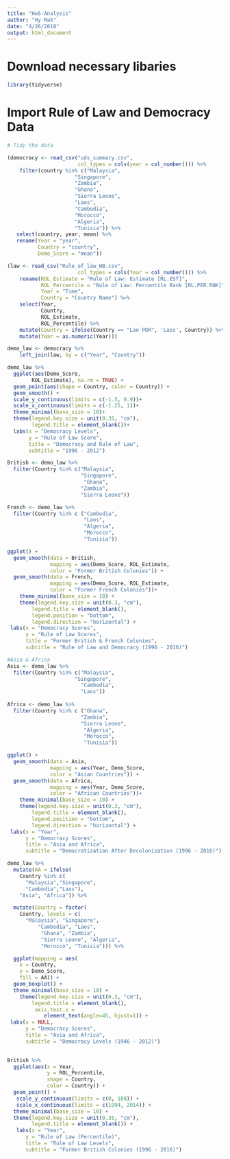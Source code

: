 ```yaml
---
title: "Hw5-Analysis"
author: "Hy Mak"
date: "4/26/2018"
output: html_document
---
```


# Download necessary libaries

```r
library(tidyverse)
```

# Import Rule of Law and Democracy Data

```r

# Tidy the data

(democracy <- read_csv("uds_summary.csv",
                       col_types = cols(year = col_number())) %>%
    filter(country %in% c("Malaysia", 
                      "Singapore", 
                      "Zambia", 
                      "Ghana", 
                      "Sierra Leone", 
                      "Laos", 
                      "Cambodia", 
                      "Morocco", 
                      "Algeria", 
                      "Tunisia")) %>%
   select(country, year, mean) %>%
   rename(Year = "year",
          Country = "country",
          Demo_Score = "mean"))

(law <- read_csv("Rule_of_law_WB.csv",
                       col_types = cols(Year = col_number())) %>%
    rename(ROL_Estimate = "Rule of Law: Estimate [RL.EST]",
           ROL_Percentile = "Rule of Law: Percentile Rank [RL.PER.RNK]",
           Year = "Time",
           Country = "Country Name") %>%
    select(Year, 
           Country, 
           ROL_Estimate, 
           ROL_Percentile) %>%
    mutate(Country = ifelse(Country == "Lao PDR", 'Laos', Country)) %>%
    mutate(Year = as.numeric(Year)))

demo_law <- democracy %>%
    left_join(law, by = c("Year", "Country"))


```


```r
demo_law %>%
  ggplot(aes(Demo_Score, 
        ROL_Estimate), na.rm = TRUE) +
  geom_point(aes(shape = Country, color = Country)) +
  geom_smooth() +
  scale_y_continuous(limits = c(-1.5, 0.9))+
  scale_x_continuous(limits = c(-1.25, 1))+
  theme_minimal(base_size = 10)+
  theme(legend.key.size = unit(0.35, "cm"),
        legend.title = element_blank())+
  labs(x = "Democracy Levels",
       y = "Rule of Law Score",
       title = "Democracy and Rule of Law",
       subtitle = "1996 - 2012")

```



```r
British <- demo_law %>%
  filter(Country %in% c("Malaysia",
                        "Singapore",
                         "Ghana",
                        "Zambia",
                        "Sierra Leone"))

French <- demo_law %>%
  filter(Country %in% c ("Cambodia",
                         "Laos",
                         "Algeria",
                         "Morocco",
                         "Tunisia"))

ggplot() +
  geom_smooth(data = British, 
              mapping = aes(Demo_Score, ROL_Estimate, 
              color = "Former British Colonies")) +
  geom_smooth(data = French,
              mapping = aes(Demo_Score, ROL_Estimate,
              color = "Former French Colonies"))+
    theme_minimal(base_size = 10) +
    theme(legend.key.size = unit(0.3, "cm"),
        legend.title = element_blank(),
        legend.position = "bottom",
        legend.direction = "horizontal") +
 labs(x = "Democracy Scores",
      y = "Rule of Law Scores",
      title = "Former British & French Colonies",
      subtitle = "Rule of Law and Democracy (1996 - 2016)")


```


```r
#Asia & Africa
Asia <- demo_law %>%
  filter(Country %in% c("Malaysia",
                      "Singapore",
                        "Cambodia",
                        "Laos"))
 
Africa <- demo_law %>%
  filter(Country %in% c ("Ghana",
                        "Zambia",
                        "Sierra Leone",
                         "Algeria",
                         "Morocco",
                         "Tunisia"))

ggplot() +
  geom_smooth(data = Asia, 
              mapping = aes(Year, Demo_Score, 
              color = "Asian Countries")) +
  geom_smooth(data = Africa,
              mapping = aes(Year, Demo_Score,
              color = "African Countries"))+
    theme_minimal(base_size = 10) +
    theme(legend.key.size = unit(0.3, "cm"),
        legend.title = element_blank(),
        legend.position = "bottom",
        legend.direction = "horizontal") +
 labs(x = "Year",
      y = "Democracy Scores",
      title = "Asia and Africa",
      subtitle = "Democratization After Decolonization (1996 - 2016)")
```


```r

demo_law %>%
  mutate(AA = ifelse(
    Country %in% c(
      "Malaysia","Singapore",
      "Cambodia","Laos"), 
    "Asia", "Africa")) %>%

  mutate(Country = factor(
    Country, levels = c(
      "Malaysia", "Singapore",
          "Cambodia", "Laos",
           "Ghana", "Zambia",
           "Sierra Leone", "Algeria",
           "Morocco", "Tunisia"))) %>%

  ggplot(mapping = aes(
    x = Country, 
    y = Demo_Score, 
    fill = AA)) +
  geom_boxplot() +
  theme_minimal(base_size = 10) +
    theme(legend.key.size = unit(0.3, "cm"),
        legend.title = element_blank(),
         axis.text.x = 
            element_text(angle=45, hjust=1)) +
 labs(x = NULL,
      y = "Democracy Scores",
      title = "Asia and Africa",
      subtitle = "Democracy Levels (1946 - 2012)")
  
```


```r
British %>%
  ggplot(aes(x = Year,
             y = ROL_Percentile,
             shape = Country,
             color = Country)) +
  geom_point() +
   scale_y_continuous(limits = c(0, 100)) +
   scale_x_continuous(limits = c(1994, 2014)) +
  theme_minimal(base_size = 10) +
  theme(legend.key.size = unit(0.35, "cm"),
        legend.title = element_blank()) +
   labs(x = "Year",
      y = "Rule of Law (Percentile)",
      title = "Rule of Law Levels",
      subtitle = "Former British Colonies (1996 - 2016)")
  

```


